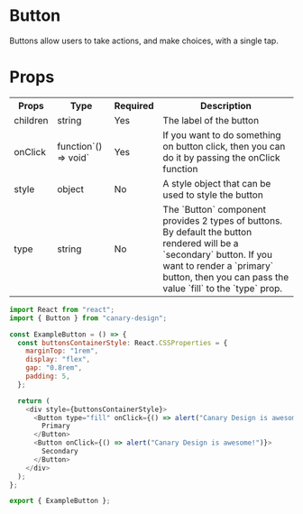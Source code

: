 # Button

Buttons allow users to take actions, and make choices, with a single tap.

# Props

<table>
  <tr>
    <th>Props</th>
    <th>Type</th>
    <th>Required</th>
    <th>Description</th>
  </tr>
  <tr>
    <td>children</td>
    <td>string</td>
    <td>Yes</td>
    <td>The label of the button</td>
  </tr>
  <tr>
    <td>onClick</td>
    <td>function`() => void`</td>
    <td>Yes</td>
    <td>
      If you want to do something on button click, then you can do it by passing
      the onClick function
    </td>
  </tr>
  <tr>
    <td>style</td>
    <td>object</td>
    <td>No</td>
    <td>A style object that can be used to style the button</td>
  </tr>
  <tr>
    <td>type</td>
    <td>string</td>
    <td>No</td>
    <td>
      The `Button` component provides 2 types of buttons. By default the button
      rendered will be a `secondary` button. If you want to render a `primary`
      button, then you can pass the value `fill` to the `type` prop.
    </td>
  </tr>
</table>


<BrowserWindow>
  <ExampleButton />
</BrowserWindow>

```js title="src/components/ExampleButton/index.tsx" showLineNumbers
import React from "react";
import { Button } from "canary-design";

const ExampleButton = () => {
  const buttonsContainerStyle: React.CSSProperties = {
    marginTop: "1rem",
    display: "flex",
    gap: "0.8rem",
    padding: 5,
  };

  return (
    <div style={buttonsContainerStyle}>
      <Button type="fill" onClick={() => alert("Canary Design is awesome!")}>
        Primary
      </Button>
      <Button onClick={() => alert("Canary Design is awesome!")}>
        Secondary
      </Button>
    </div>
  );
};

export { ExampleButton };
```
